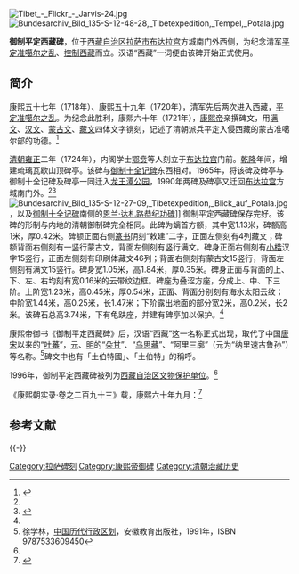 [[File:Tibet_-_Flickr_-_Jarvis-24.jpg|thumb]]
[[File:Bundesarchiv_Bild_135-S-12-48-28,_Tibetexpedition,_Tempel,_Potala.jpg|thumb]]

'''御制平定西藏碑'''，位于[[西藏自治区|西藏自治区]][[拉萨市|拉萨市]][[布达拉宫|布达拉宫]]方城南门外西侧，为纪念清军[[平定准噶尔|平定准噶尔之乱]]、[[清朝征服西藏|控制西藏]]而立。汉语“西藏”一词便由该碑开始正式使用。

==简介==
康熙五十七年（1718年）、康熙五十九年（1720年），清军先后两次进入西藏，[[平定准噶尔|平定准噶尔之乱]]。为纪念此胜利，康熙六十年（1721年），[[康熙帝|康熙帝]]亲撰碑文，用[[满文|满文]]、[[文言文|汉文]]、[[蒙古文|蒙古文]]、[[藏文|藏文]]四体文字镌刻，记述了清朝派兵平定入侵西藏的蒙古准噶尔部的功德。<ref name=xzxx>{{Cite web |url=http://www.tibetol.cn/html/2013/bk_0320/339.html |title=御制平定西藏碑 |website=西藏在线 | archive-date=2014-07-03 |archive-url=https://web.archive.org/web/20140703162108/http://www.tibetol.cn/html/2013/bk_0320/339.html |dead-url=no}}</ref>

[[清朝|清朝]][[雍正|雍正]]二年（1724年），内阁学士[[鄂贲|鄂贲]]等人刻立于[[布达拉宫|布达拉宫]]门前。[[乾隆|乾隆]]年间，增建琉璃瓦歇山顶碑亭。该碑与[[御制十全记碑|御制十全记碑]]东西相对。1965年，将该碑及碑亭与御制十全记碑及碑亭一同迁入[[宗角禄康公园|龙王潭公园]]，1990年两碑及碑亭又迁回[[布达拉宫|布达拉宫]]方城南门外。<ref name=xzxx/><ref>{{Cite web |url=http://www.xizang.gov.cn/attribute/cont_52648.jspx?attributeId=44 |title=拉萨名胜古迹 | website = 西藏政府门户网站 | archive-date=2016-03-04 |archive-url=https://web.archive.org/web/20160304190540/http://www.xizang.gov.cn/attribute/cont_52648.jspx?attributeId=44 |dead-url=no}}</ref>
[[File:Bundesarchiv_Bild_135-S-12-27-09,_Tibetexpedition,_Blick_auf_Potala.jpg|thumb]]，以及[[御制十全记碑|御制十全记碑]]南侧的[[恩兰·达札路恭纪功碑|恩兰·达札路恭纪功碑]]]]
御制平定西藏碑保存完好。该碑的形制与内地的清朝御制碑完全相同。此碑为螭首方额，其中宽1.13米，碑额高1米，厚0.42米。碑额正面右侧[[篆书|篆书]]阴刻“敕建”二字，正面左侧刻有4列藏文；碑额背面右侧刻有一竖行蒙古文，背面左侧刻有竖行满文。碑身正面右侧刻有[[小楷|小楷]]汉字15竖行，正面左侧刻有印刷体藏文46列；背面右侧刻有蒙古文15竖行，背面左侧刻有满文15竖行。碑身宽1.05米，高1.84米，厚0.35米。碑身正面与背面的上、下、左、右均刻有宽0.16米的云带纹边框。碑座为叠涩方座，分成上、中、下三阶。上阶宽1.23米，高0.45米，厚0.54米，正面、背面分别刻有海水太阳云纹；中阶宽1.44米，高0.25米，长1.47米；下阶露出地面的部分宽2米，高0.2米，长2米。该碑石总高3.74米，下有龟趺座，并建有碑亭加以保护。<ref name=xzxx/>

康熙帝御书《御制平定西藏碑》后，汉语“西藏”这一名称正式出现，取代了中国[[唐|唐]][[宋|宋]]以来的“[[吐蕃|吐蕃]]”，[[元朝|元]]、[[明朝|明]]的“[[朵甘思|朵甘]]”、“[[乌思藏|乌思藏]]”、“阿里三廓”（元为“纳里速古鲁孙”）等名称。<ref>徐学林，[https://books.google.com/books?id=HbpEAAAAYAAJ&focus=searchwithinvolume&q=平定西藏碑 中国历代行政区划]，安徽教育出版社，1991年，ISBN 9787533609450</ref>碑文中也有「土伯特國」、「土伯特」的稱呼。

1996年，御制平定西藏碑被列为[[西藏自治区文物保护单位|西藏自治区文物保护单位]]。<ref name=xzxx/>

《康熙朝实录·卷之二百九十三》载，康熙六十年九月：<Ref>{{cite wikisource | wslink=康熙朝實錄/卷之293 | title=《康熙朝實錄·卷之二百九十三》|wslanguage=zh}}</ref>

{{引用|
蒙古王、贝勒、贝子、公、台吉、及吐伯特酋长等奏，西藏平定，请于招地建立丰碑，以纪盛烈，昭垂万世。上允所请。御制碑文曰：
{{引用|
昔者，[[皇太極|太宗文皇帝]]之[[崇德|崇德]]七年，[[班禅额尔德尼|班禅额尔德尼]]、[[达赖|-{達}-赖喇嘛]]、[[顾实汗|顾实汗]]，谓东土有圣人出，特遣使自人跡不至之区，經讎敵之國，越數年始达[[盛京|盛京]]，至今八十載，同行善事，俱为[[檀越|施主]]，颇极安宁。后-{達}-赖喇嘛之殁，[[第巴|第巴]]隐匿不奏者，十有六年，任意妄行，[[拉藏汗|拉藏]]滅之，復興其法，因而允从拉藏、[[青海|青海]]群眾公同之請。中間[[策妄阿喇布坦|策妄阿喇布坦]]妄生事端，動準噶爾之眾，肆行奸诈，滅壞達賴喇嘛，并廢[[第五世达赖喇嘛|第五輩達賴]]之塔，辱衊[[班禪|班禪]]，毀壞寺廟，殺戮喇嘛，名為興法而實滅之，且欲竊據土伯特國。朕以其所為非法，爰命皇子為大將軍，又遣朕子孫等，调发[[满洲|满洲]]、[[蒙古|蒙古]]、[[绿营|绿旗]]兵，各数万，歷煙瘴之地，士馬安然而至。賊眾三次乘夜盜營，我兵奮力擊殺，賊皆喪膽遠遁。一矢不發，平定西藏，振兴法教，賜今[[转世灵童|胡必爾汗]]冊印，封為[[六世达赖|第六辈-{達}-赖喇嘛]]，安置禪榻，撫綏土伯特僧俗人眾，各復生業。於是文武臣工，咸謂王師西討，歷瘴癘險遠之區，曾未半載，輒建殊勳，實從古所未有。而诸蒙古部落、及土伯特酋長，亦合詞奏曰：皇帝勇略神武，超越往代，天兵所臨，邪魔掃蕩，復興蒙古向所尊奉法教。[[康區|坎麻]]、[[衛藏|藏、衛]]等部人眾，咸-{}-得拔離湯火，樂土安居。如此盛德大業，非臣下頌揚所能宣罄。請賜御製碑文，鐫勒招地，以垂永久。朕何功焉，而群眾勤請不已。爰紀斯文，立石西藏。俾中外知達賴喇嘛等三朝恭順之誠、諸部落累世崇奉法教之意。朕之此舉所以除逆撫順，綏眾興教云爾。
}}
}}

{{wide image|Potala palace24.jpg|600px|布达拉宫方城大门。门外西侧（图中左侧）为御制平定西藏碑，东侧（图中右侧）为[[御制十全记碑|御制十全记碑]]}}

== 参考文献 ==
{{Reflist}}

{{-}}
{{拉萨地标}}

[[Category:拉萨碑刻|Category:拉萨碑刻]]
[[Category:康熙帝御碑|Category:康熙帝御碑]]
[[Category:清朝治藏历史|Category:清朝治藏历史]]